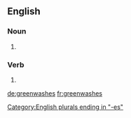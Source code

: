 ==English==

===Noun===
{{head|en|plural}}

# {{plural of|greenwash|lang=en}}

===Verb===
{{head|en|verb form}}

# {{en-third-person singular of|greenwash}}

[[Category:English plurals ending in "-es"]]

[[de:greenwashes]]
[[fr:greenwashes]]